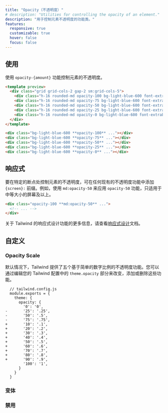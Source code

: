 ```yaml
---
title: "Opacity（不透明度）"
# description: "Utilities for controlling the opacity of an element."
description: "用于控制元素不透明度的功能类。"
features:
  responsive: true
  customizable: true
  hover: false
  focus: false
---
```




<!-- ## Usage -->
## 使用

<!-- Control the opacity of an element using the `opacity-{amount}` utilities. -->
使用 `opacity-{amount}` 功能控制元素的不透明度。

```html lightBlue
<template preview>
  <div class="grid grid-cols-2 gap-2 sm:grid-cols-5">
    <div class="h-16 rounded-md opacity-100 bg-light-blue-600 font-extrabold text-white flex justify-center items-center">100%</div>
    <div class="h-16 rounded-md opacity-75 bg-light-blue-600 font-extrabold text-white flex justify-center items-center">75%</div>
    <div class="h-16 rounded-md opacity-50 bg-light-blue-600 font-extrabold text-white flex justify-center items-center">50%</div>
    <div class="h-16 rounded-md opacity-25 bg-light-blue-600 font-extrabold text-white flex justify-center items-center">25%</div>
    <div class="h-16 rounded-md opacity-0 bg-light-blue-600 font-extrabold text-white flex justify-center items-center">0%</div>
  </div>
</template>

<div class="bg-light-blue-600 **opacity-100** ..."></div>
<div class="bg-light-blue-600 **opacity-75** ..."></div>
<div class="bg-light-blue-600 **opacity-50** ..."></div>
<div class="bg-light-blue-600 **opacity-25** ..."></div>
<div class="bg-light-blue-600 **opacity-0** ..."></div>
```

<!-- ## Responsive -->
## 响应式

<!-- To control the opacity of an element at a specific breakpoint, add a `{screen}:` prefix to any existing opacity utility. For example, use `md:opacity-50` to apply the `opacity-50` utility at only medium screen sizes and above. -->
要在特定的断点处控制元素的不透明度，可在任何现有的不透明度功能中添加 `{screen}:` 前缀。例如，使用 `md:opacity-50` 来应用 `opacity-50` 功能，只适用于中等大小的屏幕及以上。

```html
<div class="opacity-100 **md:opacity-50** ...">
  <!-- ... -->
</div>
```

<!-- For more information about Tailwind's responsive design features, check out the [Responsive Design](/docs/responsive-design) documentation. -->
关于 Tailwind 的响应式设计功能的更多信息，请查看[响应式设计](/docs/responsive-design)文档。

<!-- ## Customizing -->
## 自定义

### Opacity Scale

<!-- By default Tailwind provides five opacity utilities based on a simple numeric scale. You change, add, or remove these by editing the `theme.opacity` section of your Tailwind config. -->
默认情况下，Tailwind 提供了五个基于简单的数字比例的不透明度功能。您可以通过编辑您的 Tailwind 配置中的 `theme.opacity` 部分来改变，添加或删除这些功能。

```diff-js
  // tailwind.config.js
  module.exports = {
    theme: {
      opacity: {
        '0': '0',
-       '25': '.25',
-       '50': '.5',
-       '75': '.75',
+       '10': '.1',
+       '20': '.2',
+       '30': '.3',
+       '40': '.4',
+       '50': '.5',
+       '60': '.6',
+       '70': '.7',
+       '80': '.8',
+       '90': '.9',
        '100': '1',
      }
    }
  }
```

<!-- ### Variants -->
### 变体

<Variants plugin="opacity" />

<!-- ### Disabling -->
### 禁用

<Disabling plugin="opacity" />
